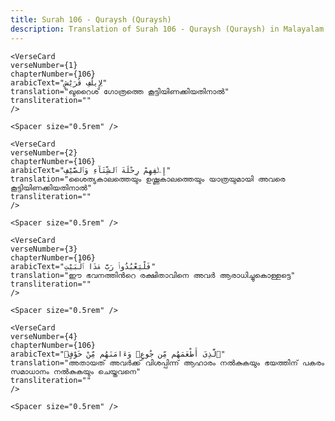 ```yaml
---
title: Surah 106 - Quraysh (Quraysh)  
description: Translation of Surah 106 - Quraysh (Quraysh) in Malayalam
---
```







    <VerseCard 
    verseNumber={1}
    chapterNumber={106}
    arabicText="لِإِيلَٰفِ قُرَيْشٍ"
    translation="ഖുറൈശ്‌ ഗോത്രത്തെ കൂട്ടിയിണക്കിയതിനാല്‍"
    transliteration=""
    />

    <Spacer size="0.5rem" />
                
    <VerseCard 
    verseNumber={2}
    chapterNumber={106}
    arabicText="إِۦلَٰفِهِمْ رِحْلَةَ ٱلشِّتَآءِ وَٱلصَّيْفِ"
    translation="ശൈത്യകാലത്തെയും ഉഷ്ണകാലത്തെയും യാത്രയുമായി അവരെ കൂട്ടിയിണക്കിയതിനാല്‍"
    transliteration=""
    />

    <Spacer size="0.5rem" />
                
    <VerseCard 
    verseNumber={3}
    chapterNumber={106}
    arabicText="فَلْيَعْبُدُوا۟ رَبَّ هَٰذَا ٱلْبَيْتِ"
    translation="ഈ ഭവനത്തിന്‍റെ രക്ഷിതാവിനെ അവര്‍ ആരാധിച്ചുകൊള്ളട്ടെ"
    transliteration=""
    />

    <Spacer size="0.5rem" />
                
    <VerseCard 
    verseNumber={4}
    chapterNumber={106}
    arabicText="ٱلَّذِىٓ أَطْعَمَهُم مِّن جُوعٍۢ وَءَامَنَهُم مِّنْ خَوْفٍۭ"
    translation="അതായത്‌ അവര്‍ക്ക്‌ വിശപ്പിന്ന്‌ ആഹാരം നല്‍കുകയും ഭയത്തിന്‌ പകരം സമാധാനം നല്‍കുകയും ചെയ്തവനെ"
    transliteration=""
    />

    <Spacer size="0.5rem" />
                